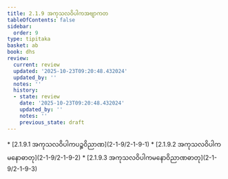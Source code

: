 ```yaml
---
title: 2.1.9 အကုသလဝိပါကအဗျာကတ
tableOfContents: false
sidebar:
  order: 9
type: tipitaka
basket: ab
book: dhs
review:
  current: review
  updated: '2025-10-23T09:20:48.432024'
  updated_by: ''
  notes: ''
  history:
  - state: review
    date: '2025-10-23T09:20:48.432024'
    updated_by: ''
    notes: ''
    previous_state: draft
---
```



<ReviewStatus review={frontmatter.review} showDetails={true} />

<HypothesisAnnotation frontmatter={frontmatter} />

<DynamicBreadcrumb />



<TableOfContents book="dhs" section="2.1.9">
* [2.1.9.1 အကုသလဝိပါကပဉ္စဝိညာဏ](2-1-9/2-1-9-1)
* [2.1.9.2 အကုသလဝိပါကမနောဓာတု](2-1-9/2-1-9-2)
* [2.1.9.3 အကုသလဝိပါကမနောဝိညာဏဓာတု](2-1-9/2-1-9-3)
</TableOfContents>